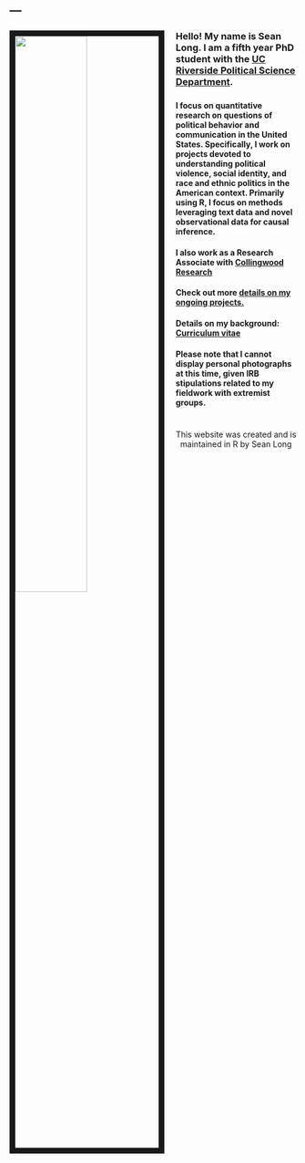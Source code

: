 ---
---

<link rel="stylesheet" href="styles.css" type="text/css">

###

###

###

###

###

###

###

###

###

###

###

###

<img src="images/Hood.jpg" style="width:50%; border:10px solid; margin-right: 20px" align="left">

###

###

###

###

###

###

###
### Hello! My name is Sean Long. I am a fifth year PhD student with the [UC Riverside Political Science Department](https://politicalscience.ucr.edu/).

###

###

###

###

###

###
###

###


###

###

#### I focus on quantitative research on questions of political behavior and communication in the United States. Specifically, I work on projects devoted to understanding political violence, social identity, and race and ethnic politics in the American context. Primarily using R, I focus on methods leveraging text data and novel observational data for causal inference.

####  I also work as a Research Associate with [Collingwood Research](https://www.collingwoodresearch.com/)

#### Check out more [details on my ongoing projects.](https://seandlong.github.io/research)
#### Details on my background: [Curriculum vitae](https://seandlong.github.io/images/Full_CV.pdf)
#### Please note that I cannot display personal photographs at this time, given IRB stipulations related to my fieldwork with extremist groups.

####

####


#

#

#

#

#

#

#

#

#

#

#


<center>
This website was created and is maintained in R by Sean Long
</center>